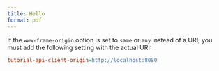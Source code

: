 ```yaml
---
title: Hello
format: pdf
---
```


::: {.callout-note}
If the `www-frame-origin` option is set to `same` or `any` instead of a URI, you must add the following setting with the actual URI:

```.ini
tutorial-api-client-origin=http://localhost:8080
```
:::